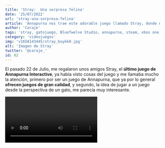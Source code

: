 ```yaml
---
title: 'Stray:  Una sorpresa felina'
date: '25/07/2022'
url: 'stray-una-sorpresa-felina' 
article: 'Annapurna nos trae este adorable juego llamado Stray, donde nos situaremos en el punto de vista de un gato'
author: 'Caraje'
tags: 'stray, gatojuego, BlueTwelve Studio, annapurna, steam, xbox one, ps5'
category: 'videojuegos'
img: 'v1658143445/stray_buykk0.jpg'
alt: 'Imagen de Stray'
twitter: '@caraje_'
id: 02
---
```



El pasado 22 de Julio, me regalaron unos amigos Stray, el **último juego de Annapurna Interactive**, ya había visto cosas del juego y me llamaba mucho la atención, primero por ser un juego de Annapurna, que ya por lo general **ofrecen juegos de gran calidad**, y segundo, la idea de jugar a un juego desde la perspectiva de un gato, me parecía muy interesante.

<Video episode='4uP2MyUL49s' />

No sabía muy bien qué esperar del juego, por lo general, cuando me llama la atención un juego, paso a no saturarme de videos e información, ya que acabas sabiendo más de lo esperado o te genera una serie de expectativas que al final no se cumplen, asi que la idea era sorprenderme desde el primer minuto.

El juego arranca con un pequeño gato que está con su familia explorando el mundo natural, hasta que desgraciadamente se ven obligados a separarse, es cuando comienza nuestra aventura, **acabaremos en una ciudad que ha sido invadida por la naturaleza y sus únicos habitantes son robots que hacen su vida natural**, también descubriremos que las afueras de la ciudad se ha propagado una plaga que mantiene a estos robots encerrados y temerosos de la vida en el exterior.


En esta ciudad conoceremos a sus diferentes habitantes y se nos propondrán diferentes puzzles para poder continuar con la historia, de la cual no voy a contar mas por eso de los spoilers. 

La principal característica del juego, es **interactuar con el entorno como si fuéramos un gato**, y realmente es algo que han logrado realmente bien, al poco de empezar a jugar, **sin darte cuenta es como si empezaras a pensar como un gato**, solo ves sitios a los que poder subirse, cosas que tirar, en fin, las cosas habituales de un gato.

<Imagen img='/v1658777281/stray1_x82hoa.webp' alt='Stray gato' />

Aunque he de reconocer que **los puzzles que nos plantean son bastante sencillos**, difícilmente te van a plantear un reto a la hora de jugar donde te veas atascado durante un montón de minutos, en realidad salvo un par de tramos es un juego bastante pasillero, algo que no es del todo malo, tampoco es que tengas unas mecánicas que puedan dar mucho más juego.

Estas básicamente se limitan a moverte por sitios, coger cosas, saltar a lugares y traer y llevar cosas, mecánicas sencillas, pero que **los desarrolladores han sabido explotar perfectamente**, y que como el juego tampoco es largo, aproximadamente he tardado unas 6 horas en pasarlo, jugando despacito, tampoco se hacen pesadas.

Visualmente es un juego tremendamente bonito, incluso en esas ciudades abandonadas por las que nos movemos, **el trabajo de iluminación y texturas es más que satisfactorio y las animaciones del protagonista felino, son realmente buenas**, se nota que han dedicado mucho tiempo a pulir estos apartados.

Los personajes que nos encontramos, la mayoría serán un poco tipo NPC que no aporta nada, pero los 2 o 3 que hay, han logrado darles una gran personalidad e incluso puedes empatizar con ellos.

En la parte negativa del juego, tengo que decir que aunque el juego esta muy bien optimizado (juegue en la versión de Steam para PC) tiene algunos bajones de FPS esporádicos, nada preocupante ni que afecten a la experiencia de juego.

<Imagen img='/v1658777281/stray2_upzrrg.webp' alt='stray gato b12' />

Tambien me saco un poco la historia **algunos puzzles, me habría gustado que fueras lo máximo posible un gato**, sin embargo, hay puzzles donde claramente no los haría nunca un gato, quizás si en lugar de hacer ciertas acciones con el gato, las hiciera el pequeño robotito que nos acompaña, habría mejorado el resultado final.

Resumiendo, he disfrutado del juego, más de lo que esperaba y **una vez Annapurna han logrado traernos un gran juego que disfrutarán tanto jugadores más experimentados, como jugadores que no son tan habituales** y eso en mi opinión, solo habla bien del trabajo de la gente de BlueTwelve Studio

No puedo hacer otra cosa más que recomendar jugarlo, seguro que no os arrepentís de darle la oportunidad.


<Imagen img='v1658777281/stray3_tewvyj.webp' alt='stray esperando' />